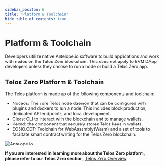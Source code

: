 ```yaml
---
sidebar_positon: 6
title: "Platform & Toolchain"
hide_table_of_contents: true
---
```


# Platform & Toolchain

Developers utilize native Antelope.io software to build applications and work with nodes on the Telos Zero blockchain. This does not apply to EVM DApp developers unless they choose to run a node or build a Telos Zero app. 

## Telos Zero Platform & Toolchain

The Telos platform is made up of the following components and toolchain:

- Nodeos: The core Telos node daemon that can be configured with plugins and dockers to run a node. This includes block production, dedicated API endpoints, and local development.
- Cleos: CLI to interact with the blockchain and to manage wallets.
- Keosd: the component that securely stores Telos keys in wallets.
- EOSIO.CDT: Toolchain for WebAssembly(Wasm) and a set of tools to facilitate smart contract writing for the Telos Zero blockchain. 

![Antelope.io](/img/eosio_development_lifecycle.png)

__If you are interested in learning more about the Telos Zero platform, please refer to our Telos Zero section,__ [Telos Zero Overview](/zero/telos_zero).
